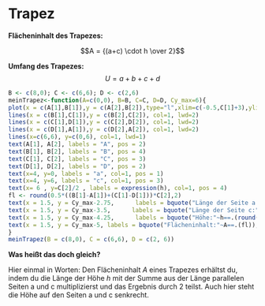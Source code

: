 # Trapez


**Flächeninhalt des Trapezes:** 

$$A = {(a+c) \cdot h \over 2}$$  

**Umfang des Trapezes:**
$$U = a + b + c + d$$

<!-- First div -->
```r
B <- c(8,0); C <- c(6,6); D <- c(2,6)
meinTrapez<-function(A=c(0,0), B=B, C=C, D=D, Cy_max=6){
plot(x = c(A[1],B[1]),y = c(A[2],B[2]),type="l",xlim=c(-0.5,C[1]+3),ylim=c(-0.5,C[2]+1), axes=F,col=1,lwd=2,xlab = "",ylab="")
lines(x = c(B[1],C[1]),y = c(B[2],C[2]), col=1, lwd=2)
lines(x = c(C[1],D[1]),y = c(C[2],D[2]), col=1, lwd=2)
lines(x = c(D[1],A[1]),y = c(D[2],A[2]), col=1, lwd=2)
lines(x=c(6,6), y=c(0,6), col=1, lwd=1)
text(A[1], A[2], labels = "A", pos = 2)
text(B[1], B[2], labels = "B", pos = 4)
text(C[1], C[2], labels = "C", pos = 3)
text(D[1], D[2], labels = "D", pos = 2)
text(x=4, y=0, labels = "a", col=1, pos = 1)
text(x=4, y=6, labels = "c", col=1, pos = 3)
text(x= 6 , y=C[2]/2 , labels = expression(h), col=1, pos = 4)
fl <- round(0.5*((B[1]-A[1])+(C[1]-D[1]))*C[2],2)
text(x = 1.5, y = Cy_max-2.75,      labels = bquote("Länge der Seite a:"~a==.(round(B[1],2))), pos=4)
text(x = 1.5, y = Cy_max-3.5,      labels = bquote("Länge der Seite c:"~c==.(round((C[1]-D[1]),2))), pos=4)
text(x = 1.5, y = Cy_max-4.25,      labels = bquote("Höhe:"~h==.(round(C[2],2))), pos=4)
text(x = 1.5, y = Cy_max-5, labels = bquote("Flächeninhalt:"~A==.(fl)),pos=4)
}
meinTrapez(B = c(8,0), C = c(6,6), D = c(2, 6))
```


**Was heißt das doch gleich?**

Hier einmal in Worten: Den Flächeninhalt $A$ eines Trapezes erhältst du, indem du die Länge der Höhe $h$ mit der Summe aus der Länge parallelen Seiten a und c multiplizierst und das Ergebnis durch 2 teilst. Auch hier steht die Höhe auf den Seiten a und c senkrecht.


